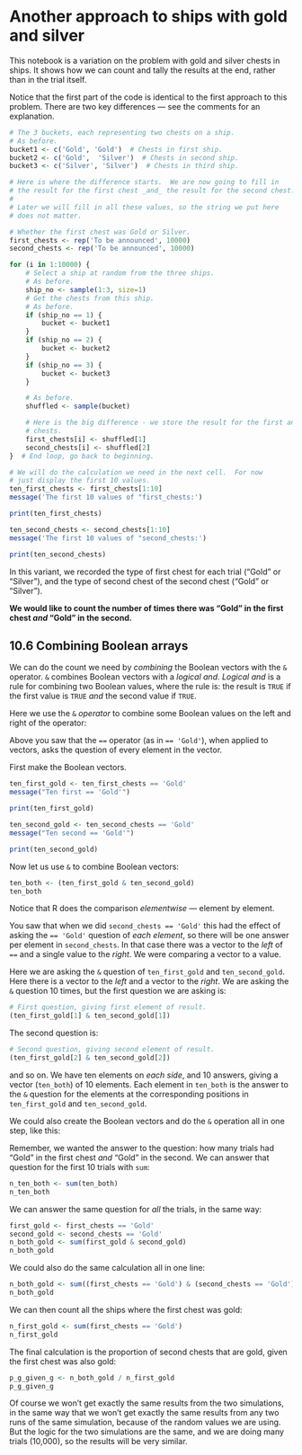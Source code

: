 # Another approach to ships with gold and silver


This notebook is a variation on the problem with gold and silver chests
in ships. It shows how we can count and tally the results at the end,
rather than in the trial itself.

Notice that the first part of the code is identical to the first
approach to this problem. There are two key differences — see the
comments for an explanation.

```r
# The 3 buckets, each representing two chests on a ship.
# As before.
bucket1 <- c('Gold', 'Gold')  # Chests in first ship.
bucket2 <- c('Gold',  'Silver')  # Chests in second ship.
bucket3 <- c('Silver', 'Silver')  # Chests in third ship.
```

```r
# Here is where the difference starts.  We are now going to fill in
# the result for the first chest _and_ the result for the second chest.
#
# Later we will fill in all these values, so the string we put here
# does not matter.

# Whether the first chest was Gold or Silver.
first_chests <- rep('To be announced', 10000)
second_chests <- rep('To be announced', 10000)

for (i in 1:10000) {
    # Select a ship at random from the three ships.
    # As before.
    ship_no <- sample(1:3, size=1)
    # Get the chests from this ship.
    # As before.
    if (ship_no == 1) {
        bucket <- bucket1
    }
    if (ship_no == 2) {
        bucket <- bucket2
    }
    if (ship_no == 3) {
        bucket <- bucket3
    }

    # As before.
    shuffled <- sample(bucket)

    # Here is the big difference - we store the result for the first and second
    # chests.
    first_chests[i] <- shuffled[1]
    second_chests[i] <- shuffled[2]
}  # End loop, go back to beginning.

# We will do the calculation we need in the next cell.  For now
# just display the first 10 values.
ten_first_chests <- first_chests[1:10]
message('The first 10 values of "first_chests:')
```

```r
print(ten_first_chests)
```

```r
ten_second_chests <- second_chests[1:10]
message('The first 10 values of "second_chests:')
```

```r
print(ten_second_chests)
```

In this variant, we recorded the type of first chest for each trial
(“Gold” or “Silver”), and the type of second chest of the second chest
(“Gold” or “Silver”).

**We would like to count the number of times there was “Gold” in the
first chest *and* “Gold” in the second.**

## 10.6 Combining Boolean arrays

We can do the count we need by *combining* the Boolean vectors with the
`&` operator. `&` combines Boolean vectors with a *logical and*.
*Logical and* is a rule for combining two Boolean values, where the rule
is: the result is `TRUE` if the first value is `TRUE` *and* the second
value if `TRUE`.

Here we use the `&` *operator* to combine some Boolean values on the
left and right of the operator:

Above you saw that the `==` operator (as in `== 'Gold'`), when applied
to vectors, asks the question of every element in the vector.

First make the Boolean vectors.

```r
ten_first_gold <- ten_first_chests == 'Gold'
message("Ten first == 'Gold'")
```

```r
print(ten_first_gold)
```

```r
ten_second_gold <- ten_second_chests == 'Gold'
message("Ten second == 'Gold'")
```

```r
print(ten_second_gold)
```

Now let us use `&` to combine Boolean vectors:

```r
ten_both <- (ten_first_gold & ten_second_gold)
ten_both
```

Notice that R does the comparison *elementwise* — element by element.

You saw that when we did `second_chests == 'Gold'` this had the effect
of asking the `== 'Gold'` question of *each element*, so there will be
one answer per element in `second_chests`. In that case there was a
vector to the *left* of `==` and a single value to the *right*. We were
comparing a vector to a value.

Here we are asking the `&` question of `ten_first_gold` and
`ten_second_gold`. Here there is a vector to the *left* and a vector to
the *right*. We are asking the `&` question 10 times, but the first
question we are asking is:

```r
# First question, giving first element of result.
(ten_first_gold[1] & ten_second_gold[1])
```

The second question is:

```r
# Second question, giving second element of result.
(ten_first_gold[2] & ten_second_gold[2])
```

and so on. We have ten elements on *each side*, and 10 answers, giving a
vector (`ten_both`) of 10 elements. Each element in `ten_both` is the
answer to the `&` question for the elements at the corresponding
positions in `ten_first_gold` and `ten_second_gold`.

We could also create the Boolean vectors and do the `&` operation all in
one step, like this:



Remember, we wanted the answer to the question: how many trials had
“Gold” in the first chest *and* “Gold” in the second. We can answer that
question for the first 10 trials with `sum`:

```r
n_ten_both <- sum(ten_both)
n_ten_both
```

We can answer the same question for *all* the trials, in the same way:

```r
first_gold <- first_chests == 'Gold'
second_gold <- second_chests == 'Gold'
n_both_gold <- sum(first_gold & second_gold)
n_both_gold
```

We could also do the same calculation all in one line:

```r
n_both_gold <- sum((first_chests == 'Gold') & (second_chests == 'Gold'))
n_both_gold
```

We can then count all the ships where the first chest was gold:

```r
n_first_gold <- sum(first_chests == 'Gold')
n_first_gold
```

The final calculation is the proportion of second chests that are gold,
given the first chest was also gold:

```r
p_g_given_g <- n_both_gold / n_first_gold
p_g_given_g
```

Of course we won’t get exactly the same results from the two
simulations, in the same way that we won’t get exactly the same results
from any two runs of the same simulation, because of the random values
we are using. But the logic for the two simulations are the same, and we
are doing many trials (10,000), so the results will be very similar.
